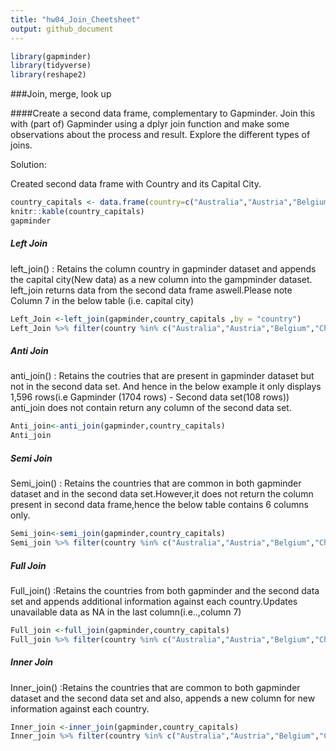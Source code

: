 ```yaml
---
title: "hw04_Join_Cheetsheet"
output: github_document
---
```


```r
library(gapminder)
library(tidyverse)
library(reshape2)
```

###Join, merge, look up

####Create a second data frame, complementary to Gapminder. Join this with (part of) Gapminder using a dplyr join function and make some observations about the process and result. Explore the different types of joins.

Solution:

Created second data frame with Country and its Capital City.
```r
country_capitals <- data.frame(country=c("Australia","Austria","Belgium","China", "Italy", "Croatia", "Egypt", "Greece", "India"), capital=c("CANBERRA","VIENNA","BRUSSELS","BEIJING","ROME","ZAGREB","CAIRO","ATHENS","NEW DELHI"))
knitr::kable(country_capitals)
gapminder
```


##### Left Join

left_join() : Retains the column country in gapminder dataset and appends the capital city(New data) as a new column into the gampminder dataset.
left_join returns data from the second data frame aswell.Please note Column 7 in the below table (i.e. capital city)

```r

Left_Join <-left_join(gapminder,country_capitals ,by = "country")
Left_Join %>% filter(country %in% c("Australia","Austria","Belgium","China", "Italy", "Croatia", "Egypt", "Greece", "India"))

```

##### Anti Join

anti_join() : Retains the coutries that are present in gapminder dataset but not in the second data set.
And hence in the below example it only displays 1,596 rows(i.e Gapminder (1704 rows) - Second data set(108 rows))
anti_join does not contain return any column of the second data set.

```r
Anti_join<-anti_join(gapminder,country_capitals)
Anti_join
```

##### Semi Join

Semi_join() : Retains the countries that are common in both gapminder dataset and in the second data set.However,it does not return the column present in second data frame,hence the below table contains 6 columns only.

```r
Semi_join<-semi_join(gapminder,country_capitals)
Semi_join %>% filter(country %in% c("Australia","Austria","Belgium","China", "Italy", "Croatia", "Egypt", "Greece", "India"))
```

##### Full Join

Full_join() :Retains the countries from both gapminder and the second data set and appends additional information against each country.Updates unavailable data as NA in the last column(i.e..,column 7)

```r
Full_join <-full_join(gapminder,country_capitals)
Full_join %>% filter(country %in% c("Australia","Austria","Belgium","China", "Italy", "Croatia", "Egypt", "Greece", "India"))
```

##### Inner Join

Inner_join() :Retains the countries that are common to both gapminder dataset and the  second data set and also, appends a new column for new information against each country.
```r
Inner_join <-inner_join(gapminder,country_capitals)
Inner_join %>% filter(country %in% c("Australia","Austria","Belgium","China", "Italy", "Croatia", "Egypt", "Greece", "India"))
```




